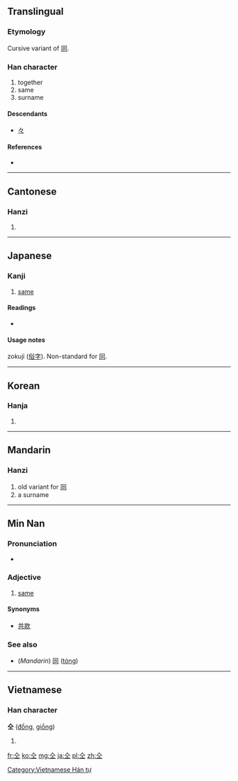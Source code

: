 {{also|同}}
==Translingual==

===Etymology===
Cursive variant of [[同]].

===Han character===
{{Han char|rn=9|rad=人|as=03|sn=5|four=8010<sub>1</sub>|canj=人一 (OM), X人一 (XOM)}}

# together
# same
# surname

====Descendants====
* [[々]]

====References====
* {{Han ref|kx=0093.030|dkj=00378|dj=0196.070|hdz=10111.020|uh=4EDD|ud=20189|bh=C969|bd=51561}}

----

==Cantonese==

===Hanzi===
{{yue-hanzi|jyut=|y=tung4}}

# {{defn|lang=yue|sort=人03}}

----

==Japanese==
{{ja-see-also|同}}

===Kanji===
{{ja-kanji|grade=uc|rs=人03}}

# [[same]]

====Readings====
* {{ja-readings|on=[[どう]] (dō)|kun=[[おなじ]] (onaji)}}

====Usage notes====
zokuji ([[俗字]]). Non-standard for [[同]].

----

==Korean==

===Hanja===
{{ko-hanja|hangeul=동|rv=dong|mr=tong}}

# {{defn|lang=ko|sort=人03}}

----

==Mandarin==

===Hanzi===
{{cmn-hanzi|pin=[[tóng]] ([[tong2]])|wg=t'ung<sup>2</sup>}}

# old variant for [[同]]
#a surname
----

==Min Nan==

===Pronunciation===
* {{IPA|[kaŋ˧˥]|lang=nan}}

===Adjective===
{{nan-adj|t|poj=kâng|pojt=kang5|tra=仝|sim=仝|rs=人02}}

# [[same]]

====Synonyms====
* [[共款]]

===See also===
* (''Mandarin'') [[同]] ([[tóng]])

----

==Vietnamese==

===Han character===
'''仝''' ([[đồng]], [[giồng]])

# {{defn|lang=vi}}

[[Category:Vietnamese Hán tự]]

[[fr:仝]]
[[ko:仝]]
[[mg:仝]]
[[ja:仝]]
[[pl:仝]]
[[zh:仝]]